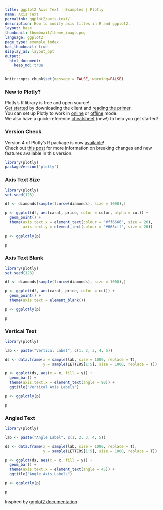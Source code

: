 ```yaml
---
title: ggplot2 Axis Text | Examples | Plotly
name: Axis Text
permalink: ggplot2/axis-text/
description: How to modify axis titles in R and ggplot2.
layout: base
thumbnail: thumbnail/theme_image.png
language: ggplot2
page_type: example_index
has_thumbnail: true
display_as: layout_opt
output:
  html_document:
    keep_md: true
---
```


```r
knitr::opts_chunk$set(message = FALSE, warning=FALSE)
```

### New to Plotly?

Plotly's R library is free and open source!<br>
[Get started](https://plot.ly/r/getting-started/) by downloading the client and [reading the primer](https://plot.ly/r/getting-started/).<br>
You can set up Plotly to work in [online](https://plot.ly/r/getting-started/#hosting-graphs-in-your-online-plotly-account) or [offline](https://plot.ly/r/offline/) mode.<br>
We also have a quick-reference [cheatsheet](https://images.plot.ly/plotly-documentation/images/r_cheat_sheet.pdf) (new!) to help you get started!

### Version Check

Version 4 of Plotly's R package is now [available](https://plot.ly/r/getting-started/#installation)!<br>
Check out [this post](http://moderndata.plot.ly/upgrading-to-plotly-4-0-and-above/) for more information on breaking changes and new features available in this version.

```r
library(plotly)
packageVersion('plotly')
```

### Axis Text Size

```r
library(plotly)
set.seed(123)

df <- diamonds[sample(1:nrow(diamonds), size = 1000),]

p <- ggplot(df, aes(carat, price, color = color, alpha = cut)) + 
  geom_point() + 
  theme(axis.text.x = element_text(colour = "#ff6666", size = 20), 
        axis.text.y = element_text(colour = "#668cff", size = 20))
  
p <- ggplotly(p)

p
```

### Axis Text Blank

```r
library(plotly)
set.seed(123)

df <- diamonds[sample(1:nrow(diamonds), size = 1000),]

p <- ggplot(df, aes(carat, price, color = cut)) + 
  geom_point() + 
  theme(axis.text = element_blank())

p <- ggplotly(p)

p
```

### Vertical Text

```r
library(plotly)

lab <- paste("Vertical Label", c(1, 2, 3, 4, 5))

ds <- data.frame(x = sample(lab, size = 1000, replace = T),
                 y = sample(LETTERS[1:5], size = 1000, replace = T))

p <- ggplot(ds, aes(x = x, fill = y)) + 
  geom_bar() + 
  theme(axis.text.x = element_text(angle = 90)) + 
  ggtitle("Vertical Axis Labels")

p <- ggplotly(p)

p
```

### Angled Text

```r
library(plotly)

lab <- paste("Angle Label", c(1, 2, 3, 4, 5))

ds <- data.frame(x = sample(lab, size = 1000, replace = T),
                 y = sample(LETTERS[1:5], size = 1000, replace = T))

p <- ggplot(ds, aes(x = x, fill = y)) + 
  geom_bar() + 
  theme(axis.text.x = element_text(angle = 45)) + 
  ggtitle("Angle Axis Labels")

p <- ggplotly(p)

p
```
Inspired by <a href="http://docs.ggplot2.org/current/">ggplot2 documentation</a>
